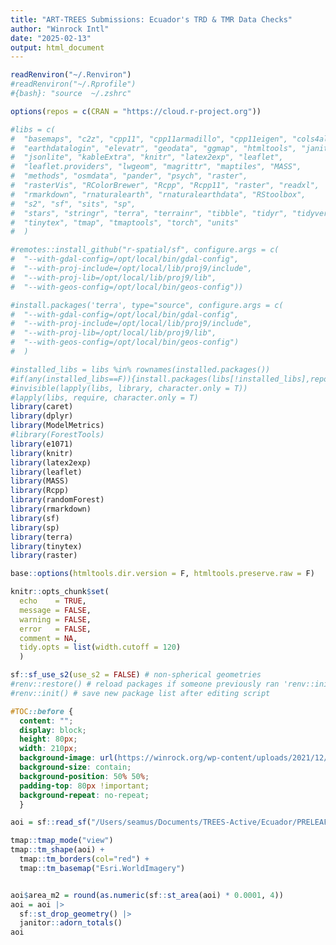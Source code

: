 ```yaml
---
title: "ART-TREES Submissions: Ecuador's TRD & TMR Data Checks"
author: "Winrock Intl"
date: "2025-02-13"
output: html_document
---
```


```r
readRenviron("~/.Renviron")
#readRenviron("~/.Rprofile")
#{bash}: "source  ~/.zshrc"

options(repos = c(CRAN = "https://cloud.r-project.org"))

#libs = c(
#  "basemaps", "c2z", "cpp11", "cpp11armadillo", "cpp11eigen", "cols4all", 
#  "earthdatalogin", "elevatr", "geodata", "ggmap", "htmltools", "janitor", 
#  "jsonlite", "kableExtra", "knitr", "latex2exp", "leaflet", 
#  "leaflet.providers", "lwgeom", "magrittr", "maptiles", "MASS", 
#  "methods", "osmdata", "pander", "psych", "raster", 
#  "rasterVis", "RColorBrewer", "Rcpp", "Rcpp11", "raster", "readxl", 
#  "rmarkdown", "rnaturalearth", "rnaturalearthdata", "RStoolbox", 
#  "s2", "sf", "sits", "sp",
#  "stars", "stringr", "terra", "terrainr", "tibble", "tidyr", "tidyverse", 
#  "tinytex", "tmap", "tmaptools", "torch", "units"
#  )

#remotes::install_github("r-spatial/sf", configure.args = c(
#  "--with-gdal-config=/opt/local/bin/gdal-config", 
#  "--with-proj-include=/opt/local/lib/proj9/include", 
#  "--with-proj-lib=/opt/local/lib/proj9/lib", 
#  "--with-geos-config=/opt/local/bin/geos-config"))

#install.packages('terra', type="source", configure.args = c(
#  "--with-gdal-config=/opt/local/bin/gdal-config", 
#  "--with-proj-include=/opt/local/lib/proj9/include", 
#  "--with-proj-lib=/opt/local/lib/proj9/lib", 
#  "--with-geos-config=/opt/local/bin/geos-config")
#  )

#installed_libs = libs %in% rownames(installed.packages())
#if(any(installed_libs==F)){install.packages(libs[!installed_libs],repos="https://cloud.r-project.org")}
#invisible(lapply(libs, library, character.only = T))
#lapply(libs, require, character.only = T)
library(caret)
library(dplyr)
library(ModelMetrics)
#library(ForestTools)
library(e1071)
library(knitr)
library(latex2exp)
library(leaflet)
library(MASS)
library(Rcpp)
library(randomForest)
library(rmarkdown)
library(sf)
library(sp)
library(terra)
library(tinytex)
library(raster)

base::options(htmltools.dir.version = F, htmltools.preserve.raw = F)

knitr::opts_chunk$set(
  echo    = TRUE, 
  message = FALSE, 
  warning = FALSE,
  error   = FALSE, 
  comment = NA,
  tidy.opts = list(width.cutoff = 120)
  ) 

sf::sf_use_s2(use_s2 = FALSE) # non-spherical geometries
#renv::restore() # reload packages if someone previously ran 'renv::init()' 
#renv::init() # save new package list after editing script 
```

```css
#TOC::before {
  content: "";
  display: block;
  height: 80px;
  width: 210px;
  background-image: url(https://winrock.org/wp-content/uploads/2021/12/Winrock-logo-R.png);
  background-size: contain;
  background-position: 50% 50%;
  padding-top: 80px !important;
  background-repeat: no-repeat;
  }
```

```r
aoi = sf::read_sf("/Users/seamus/Documents/TREES-Active/Ecuador/PRELEAF_4FEB2025/4. Análisis de datos /Shapefiles/Estratos_Potenciales_Bosque_V2020_SinNB.shp")

tmap::tmap_mode("view")
tmap::tm_shape(aoi) + 
  tmap::tm_borders(col="red") + 
  tmap::tm_basemap("Esri.WorldImagery")


aoi$area_m2 = round(as.numeric(sf::st_area(aoi) * 0.0001, 4))
aoi = aoi |>
  sf::st_drop_geometry() |>
  janitor::adorn_totals() 
aoi
```


